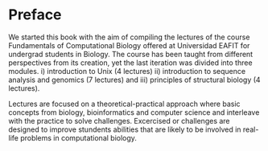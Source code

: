 # Preface {.unnumbered}

We started this book with the aim of compiling the lectures of the course Fundamentals of Computational Biology offered at Universidad EAFIT for undergrad students in Biology. The course has been taught from different perspectives from its creation, yet the last iteration was divided into three modules. i) introduction to Unix (4 lectures) ii) introduction to sequence analysis and genomics (7 lectures) and iii) principles of structural biology (4 lectures).

Lectures are focused on a theoretical-practical approach where basic concepts from biology, bioinformatics and computer science and interleave with the practice to solve challenges. Excercised or challenges are designed to improve stundents abilities that are likely to be involved in real-life problems in computational biology.